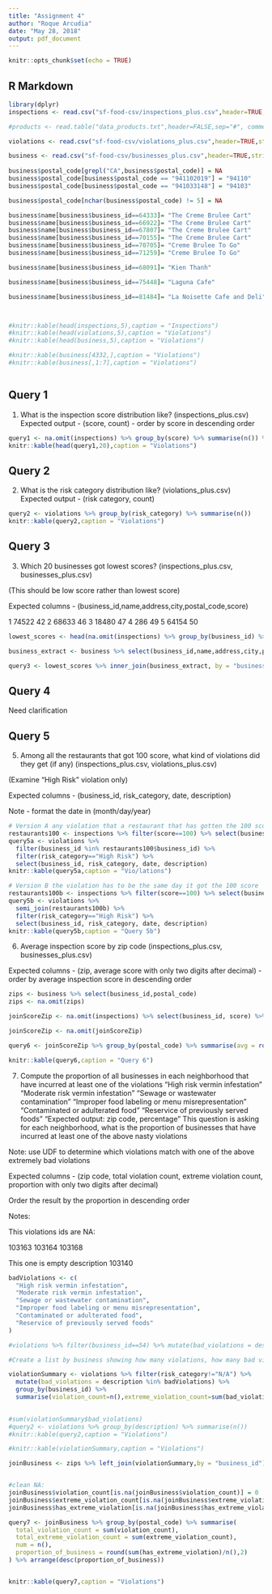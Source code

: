 ```yaml
---
title: "Assignment 4"
author: "Roque Arcudia"
date: "May 28, 2018"
output: pdf_document
---
```


```r
knitr::opts_chunk$set(echo = TRUE)
```

## R Markdown


```r
library(dplyr)
inspections <- read.csv("sf-food-csv/inspections_plus.csv",header=TRUE,stringsAsFactors = FALSE)

#products <- read.table("data_products.txt",header=FALSE,sep="#", comment.char = "")

violations <- read.csv("sf-food-csv/violations_plus.csv",header=TRUE,stringsAsFactors = FALSE)

business <- read.csv("sf-food-csv/businesses_plus.csv",header=TRUE,stringsAsFactors = FALSE)
  
business$postal_code[grepl("CA",business$postal_code)] = NA
business$postal_code[business$postal_code == "941102019"] = "94110"
business$postal_code[business$postal_code == "941033148"] = "94103"

business$postal_code[nchar(business$postal_code) != 5] = NA

business$name[business$business_id==64333]= "The Creme Brulee Cart"
business$name[business$business_id==66922]= "The Creme Brulee Cart"
business$name[business$business_id==67807]= "The Creme Brulee Cart"
business$name[business$business_id==70155]= "The Creme Brulee Cart"
business$name[business$business_id==70705]= "Creme Brulee To Go"
business$name[business$business_id==71259]= "Creme Brulee To Go"

business$name[business$business_id==68091]= "Kien Thanh"

business$name[business$business_id==75448]= "Laguna Cafe"

business$name[business$business_id==81484]= "La Noisette Cafe and Deli"



#knitr::kable(head(inspections,5),caption = "Inspections")
#knitr::kable(head(violations,5),caption = "Violations")
#knitr::kable(head(business,5),caption = "Violations")

#knitr::kable(business[4332,],caption = "Violations")
#knitr::kable(business[,1:7],caption = "Violations")



```

## Query 1

1) What is the inspection score distribution like? (inspections_plus.csv)
Expected output - (score, count) - order by score in descending order

```r
query1 <- na.omit(inspections) %>% group_by(score) %>% summarise(n()) %>% arrange((score))
knitr::kable(head(query1,20),caption = "Violations")
```

## Query 2

2) What is the risk category distribution like? (violations_plus.csv)
Expected output - (risk category, count)

```r
query2 <- violations %>% group_by(risk_category) %>% summarise(n())
knitr::kable(query2,caption = "Violations")
```

## Query 3

3) Which 20 businesses got lowest scores?
(inspections_plus.csv, businesses_plus.csv)

(This should be low score rather than lowest score)

Expected columns - (business_id,name,address,city,postal_code,score)

 1       74522           42
 2       68633           46
 3       18480           47
 4         286           49
 5       64154           50
 
```r

lowest_scores <- head(na.omit(inspections) %>% group_by(business_id) %>% summarise(lowest_score=min(score)) %>% arrange(lowest_score,business_id),20)

business_extract <- business %>% select(business_id,name,address,city,postal_code,latitude,longitude)

query3 <- lowest_scores %>% inner_join(business_extract, by = "business_id")

```

## Query 4

Need clarification

## Query 5

5) Among all the restaurants that got 100 score, what kind of violations did they get (if any)
(inspections_plus.csv, violations_plus.csv)

(Examine "High Risk" violation only)

Expected columns - (business_id, risk_category, date, description)

Note - format the date in (month/day/year)


```r
# Version A any violation that a restaurant that has gotten the 100 score
restaurants100 <- inspections %>% filter(score==100) %>% select(business_id) %>% distinct()
query5a <- violations %>%
  filter(business_id %in% restaurants100$business_id) %>%
  filter(risk_category=="High Risk") %>%
  select(business_id, risk_category, date, description)
knitr::kable(query5a,caption = "Vio/lations")
```

```r
# Version B the violation has to be the same day it got the 100 score
restaurants100b <- inspections %>% filter(score==100) %>% select(business_id,date) %>% distinct()
query5b <- violations %>%
  semi_join(restaurants100b) %>%
  filter(risk_category=="High Risk") %>%
  select(business_id, risk_category, date, description)
knitr::kable(query5b,caption = "Query 5b")
```

6) Average inspection score by zip code
(inspections_plus.csv, businesses_plus.csv)

Expected columns - (zip, average score with only two digits after decimal) - order by average inspection score in descending order

```r

zips <- business %>% select(business_id,postal_code)
zips <- na.omit(zips)

joinScoreZip <- na.omit(inspections) %>% select(business_id, score) %>% left_join(zips,by = "business_id")

joinScoreZip <- na.omit(joinScoreZip)

query6 <- joinScoreZip %>% group_by(postal_code) %>% summarise(avg = round(mean(score),2)) %>% arrange(desc(avg))

knitr::kable(query6,caption = "Query 6")
```

7) Compute the proportion of all businesses in each neighborhood that have incurred at least one of the violations
"High risk vermin infestation"
"Moderate risk vermin infestation"
"Sewage or wastewater contamination”
"Improper food labeling or menu misrepresentation"
"Contaminated or adulterated food”
"Reservice of previously served foods"
"Expected output: zip code, percentage"
This question is asking for each neighborhood, what is the proportion of businesses that have incurred at least one of the above nasty violations

Note: use UDF to determine which violations match with one of the above extremely bad violations

Expected columns - (zip code, total violation count, extreme violation count, proportion with only two digits after decimal)

Order the result by the proportion in descending order

Notes:

This violations ids are NA:

103163
103164
103168

This one is empty description
103140


```r
badViolations <- c(
  "High risk vermin infestation",
  "Moderate risk vermin infestation",
  "Sewage or wastewater contamination",
  "Improper food labeling or menu misrepresentation",
  "Contaminated or adulterated food",
  "Reservice of previously served foods"
)

#violations %>% filter(business_id==54) %>% mutate(bad_violations = description %in% badViolations) %>% summarise(total=n(),bad=sum(bad_violations),hasBad=any(bad_violations))

#Create a list by business showing how many violations, how many bad violations and if they had any violation

violationSummary <- violations %>% filter(risk_category!="N/A") %>%
  mutate(bad_violations = description %in% badViolations) %>%
  group_by(business_id) %>%
  summarise(violation_count=n(),extreme_violation_count=sum(bad_violations),has_extreme_violation=any(bad_violations))
  

#sum(violationSummary$bad_violations)
#query2 <- violations %>% group_by(description) %>% summarise(n())
#knitr::kable(query2,caption = "Violations")

#knitr::kable(violationSummary,caption = "Violations")

joinBusiness <- zips %>% left_join(violationSummary,by = "business_id")


#clean NA:
joinBusiness$violation_count[is.na(joinBusiness$violation_count)] = 0
joinBusiness$extreme_violation_count[is.na(joinBusiness$extreme_violation_count)] = 0
joinBusiness$has_extreme_violation[is.na(joinBusiness$has_extreme_violation)] = FALSE

query7 <- joinBusiness %>% group_by(postal_code) %>% summarise(
  total_violation_count = sum(violation_count),
  total_extreme_violation_count = sum(extreme_violation_count),
  num = n(),
  proportion_of_business = round(sum(has_extreme_violation)/n(),2)
) %>% arrange(desc(proportion_of_business))


knitr::kable(query7,caption = "Violations")

```



